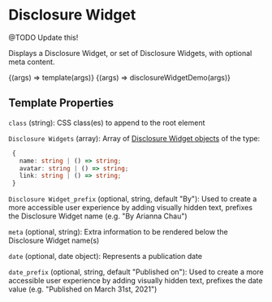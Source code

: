 
<Meta title="Components/Disclosure Widget" />

# Disclosure Widget

@TODO Update this!

Displays a Disclosure Widget, or set of Disclosure Widgets, with optional meta content.

<Canvas>
  <Story name="Basic usage">{(args) => template(args)}</Story>
  <Story name="Another">{(args) => disclosureWidgetDemo(args)}</Story>
</Canvas>

## Template Properties

`class` (string): CSS class(es) to append to the root element

`Disclosure Widgets` (array): Array of [Disclosure Widget objects](https://timber.github.io/docs/reference/timber-user/#properties) of the type:

```ts
 {
   name: string | () => string;
   avatar: string | () => string;
   link: string | () => string;
 }
```

`Disclosure Widget_prefix` (optional, string, default "By"): Used to create a more
accessible user experience by adding visually hidden text, prefixes the Disclosure Widget name (e.g. "By Arianna Chau")

`meta` (optional, string): Extra information to be rendered below the Disclosure Widget name(s)

`date` (optional, date object): Represents a publication date

`date_prefix` (optional, string, default "Published on"): Used to create a more
accessible user experience by adding visually hidden text, prefixes the date value (e.g. "Published on March 31st, 2021")
